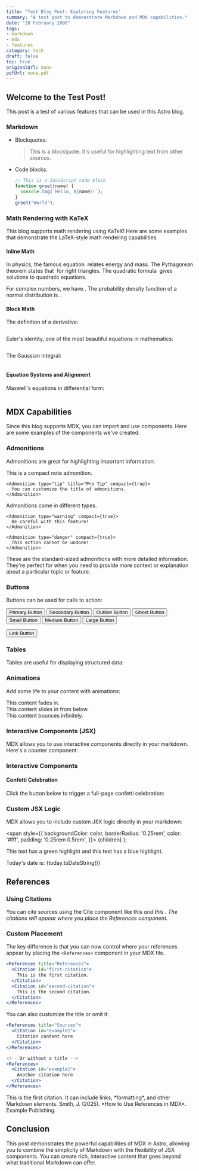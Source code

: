 ```yaml
---
title: "Test Blog Post: Exploring Features"
summary: "A test post to demonstrate Markdown and MDX capabilities."
date: "20 February 2000"
tags:
- markdown
- mdx
- features
category: tech
draft: false
toc: true
originalUrl: none
pdfUrl: none.pdf
---
```



## Welcome to the Test Post!

This post is a test of various features that can be used in this Astro blog.

### Markdown

* Blockquotes:
    > This is a blockquote. It's useful for highlighting text from other sources.

* Code blocks:
    ```javascript
    // This is a JavaScript code block
    function greet(name) {
      console.log(`Hello, ${name}!`);
    }
    greet('World');
    ```

### Math Rendering with KaTeX

This blog supports math rendering using KaTeX! Here are some examples that demonstrate the LaTeX-style math rendering capabilities.

#### Inline Math

In physics, the famous equation <Math formula="E = mc^2" /> relates energy and mass. The Pythagorean theorem states that <Math formula="a^2 + b^2 = c^2" /> for right triangles. The quadratic formula <Math formula="x = \frac{-b \pm \sqrt{b^2 - 4ac}}{2a}" /> gives solutions to quadratic equations.

For complex numbers, we have <Math formula="e^{i\theta} = \cos\theta + i\sin\theta" />. The probability density function of a normal distribution is <Math formula="f(x) = \frac{1}{\sigma\sqrt{2\pi}}e^{-\frac{1}{2}\left(\frac{x-\mu}{\sigma}\right)^2}" />.

#### Block Math

The definition of a derivative:

<Math formula="f'(x) = \lim_{h \to 0} \frac{f(x+h) - f(x)}{h}" display={true} />

Euler's identity, one of the most beautiful equations in mathematics:

<Math formula="e^{i\pi} + 1 = 0" display={true} />

The Gaussian integral:

<Math formula="\int_{-\infty}^{\infty} e^{-x^2} dx = \sqrt{\pi}" display={true} />

#### Equation Systems and Alignment

Maxwell's equations in differential form:

<Math formula="\begin{aligned}
\nabla \cdot \vec{E} &= \frac{\rho}{\varepsilon_0} \\
\nabla \cdot \vec{B} &= 0 \\
\nabla \times \vec{E} &= -\frac{\partial \vec{B}}{\partial t} \\
\nabla \times \vec{B} &= \mu_0 \vec{J} + \mu_0 \varepsilon_0 \frac{\partial \vec{E}}{\partial t}
\end{aligned}" display={true} />

## MDX Capabilities

Since this blog supports MDX, you can import and use components. Here are some examples of the components we've created:

### Admonitions

Admonitions are great for highlighting important information:

<div class="flex flex-col md:flex-row gap-4 my-6">
  <div class="flex-1">
    <Admonition type="note" compact={true}>
      This is a compact note admonition.
    </Admonition>
    
    <Admonition type="tip" title="Pro Tip" compact={true}>
      You can customize the title of admonitions.
    </Admonition>
  </div>
  
  <div class="flex-1">
    <Admonition type="info" compact={true}>
      Admonitions come in different types.
    </Admonition>
    
    <Admonition type="warning" compact={true}>
      Be careful with this feature!
    </Admonition>
    
    <Admonition type="danger" compact={true}>
      This action cannot be undone!
    </Admonition>
  </div>
</div>

<Admonition type="info">
  These are the standard-sized admonitions with more detailed information. They're perfect for when you need to provide more context or explanation about a particular topic or feature.
</Admonition>

### Buttons

Buttons can be used for calls to action:

<div class="flex flex-wrap gap-4 my-6">
  <Button variant="primary">Primary Button</Button>
  <Button variant="secondary">Secondary Button</Button>
  <Button variant="outline">Outline Button</Button>
  <Button variant="ghost">Ghost Button</Button>
</div>

<div class="flex flex-wrap gap-4 my-6">
  <Button variant="primary" size="sm">Small Button</Button>
  <Button variant="primary" size="md">Medium Button</Button>
  <Button variant="primary" size="lg">Large Button</Button>
</div>

<Button href="https://astro.build" variant="primary">Link Button</Button>

### Tables

Tables are useful for displaying structured data:

<Table
  headers={["Name", "Type", "Description"]}
  rows={[
    ["Button", "Component", "Interactive button element"],
    ["Admonition", "Component", "Highlighted information box"],
    ["Math", "Component", "LaTeX math rendering"],
    ["Animation", "Component", "Animated elements"],
    ["Table", "Component", "Structured data display"]
  ]}
  caption="Components in this blog"
  striped={true}
  bordered={true}
  hover={true}
/>

### Animations

Add some life to your content with animations:

<Animation type="fade" duration={1.5}>
  <div class="p-4 bg-blue-100 dark:bg-blue-900 rounded-md my-4">
    This content fades in.
  </div>
</Animation>

<Animation type="slide" duration={1} delay={0.5}>
  <div class="p-4 bg-green-100 dark:bg-green-900 rounded-md my-4">
    This content slides in from below.
  </div>
</Animation>

<Animation type="bounce" iterations="infinite" duration={2}>
  <div class="p-4 bg-yellow-100 dark:bg-yellow-900 rounded-md my-4 inline-block">
    This content bounces infinitely.
  </div>
</Animation>

### Interactive Components (JSX)

MDX allows you to use interactive components directly in your markdown. Here's a counter component:

<CounterButton initialValue={0} step={1} min={-10} max={10} label="Basic Counter" />


### Interactive Components

#### Confetti Celebration

Click the button below to trigger a full-page confetti celebration:

<div class="flex justify-center my-8">
  <ConfettiButton buttonText="🎉 Celebrate with Confetti! 🎉" />
</div>


### Custom JSX Logic

MDX allows you to include custom JSX logic directly in your markdown:

  <span style={{
    backgroundColor: color,
    borderRadius: '0.25rem',
    color: '#fff',
    padding: '0.25rem 0.5rem',
  }}>
    {children}
  </span>
);

<p>
  This text has a <Highlight color="#25c2a0">green highlight</Highlight> and
  this text has a <Highlight color="#1877F2">blue highlight</Highlight>.
</p>


<p>Today's date is: {today.toDateString()}</p>

## References

### Using Citations

You can cite sources using the Cite component like this <Cite id="first-citation" /> and this <Cite id="second-citation" />. The citations will appear where you place the References component.

### Custom Placement

The key difference is that you can now control where your references appear by placing the `<References>` component in your MDX file.

```jsx
<References title="References">
  <Citation id="first-citation">
    This is the first citation.
  </Citation>
  <Citation id="second-citation">
    This is the second citation.
  </Citation>
</References>
```

You can also customize the title or omit it:

```jsx
<References title="Sources">
  <Citation id="example1">
    Citation content here
  </Citation>
</References>

<!-- Or without a title -->
<References>
  <Citation id="example2">
    Another citation here
  </Citation>
</References>
```

<References title="References">
  <Citation id="first-citation">
    This is the first citation. It can include links, *formatting*, and other Markdown elements.
  </Citation>
  
  <Citation id="second-citation">
    Smith, J. (2025). *How to Use References in MDX*. Example Publishing.
  </Citation>
</References>

## Conclusion

This post demonstrates the powerful capabilities of MDX in Astro, allowing you to combine the simplicity of Markdown with the flexibility of JSX components. You can create rich, interactive content that goes beyond what traditional Markdown can offer.
